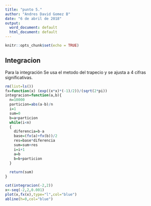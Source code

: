 ```yaml
---
title: "punto 5."
author: "Andres David Gomez B"
date: "6 de abril de 2018"
output:
  word_document: default
  html_document: default
---
```


```r
knitr::opts_chunk$set(echo = TRUE)
```

## Integracion 
 Para la integración Se usa el metodo del trapecio y se ajusta a 4 cifras significativas.
 
```r
rm(list=ls())
fx=function(x) (exp((x*x)*(-1)/2))/(sqrt(2*pi))
integracion=function(a,b){
  n=10000
  particion=abs(a-b)/n
  i=1
  sum=0
  b=a+particion
  while(i<n)
  {
    diferencia=b-a
    base=(fx(a)+fx(b))/2
    res=base*diferencia
    sum=sum+res
    i=i+1
    a=b
    b=b+particion
  }
  
  return(sum)
}

cat(integracion(-2,2))
x<-seq(-2,2,0.001)
plot(x,fx(x),type="l",col="blue")
abline(h=0,col="blue")

```